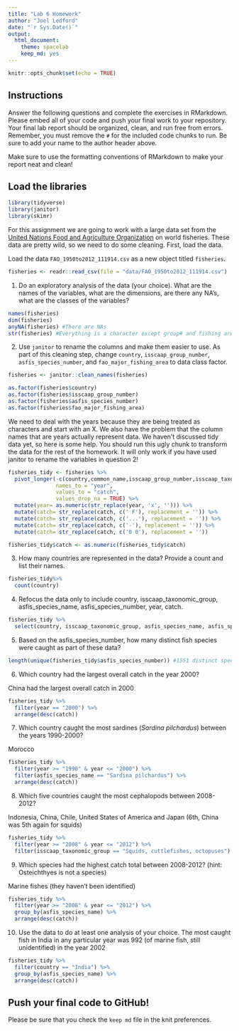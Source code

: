 ```yaml
---
title: "Lab 6 Homework"
author: "Joel Ledford"
date: "`r Sys.Date()`"
output:
  html_document: 
    theme: spacelab
    keep_md: yes
---
```


```r
knitr::opts_chunk$set(echo = TRUE)
```

## Instructions
Answer the following questions and complete the exercises in RMarkdown. Please embed all of your code and push your final work to your repository. Your final lab report should be organized, clean, and run free from errors. Remember, you must remove the `#` for the included code chunks to run. Be sure to add your name to the author header above.  

Make sure to use the formatting conventions of RMarkdown to make your report neat and clean!  

## Load the libraries
```r
library(tidyverse)
library(janitor)
library(skimr)
```

For this assignment we are going to work with a large data set from the [United Nations Food and Agriculture Organization](http://www.fao.org/about/en/) on world fisheries. These data are pretty wild, so we need to do some cleaning. First, load the data.  

Load the data `FAO_1950to2012_111914.csv` as a new object titled `fisheries`.
```r
fisheries <- readr::read_csv(file = "data/FAO_1950to2012_111914.csv")
```

1. Do an exploratory analysis of the data (your choice). What are the names of the variables, what are the dimensions, are there any NA's, what are the classes of the variables?  
```r
names(fisheries)
dim(fisheries) 
anyNA(fisheries) #There are NAs
str(fisheries) #Everything is a character except group# and fishing area, which are doubles
```

2. Use `janitor` to rename the columns and make them easier to use. As part of this cleaning step, change `country`, `isscaap_group_number`, `asfis_species_number`, and `fao_major_fishing_area` to data class factor. 
```r
fisheries <- janitor::clean_names(fisheries)
```

```r
as.factor(fisheries$country)
as.factor(fisheries$isscaap_group_number)
as.factor(fisheries$asfis_species_number)
as.factor(fisheries$fao_major_fishing_area)
```

We need to deal with the years because they are being treated as characters and start with an X. We also have the problem that the column names that are years actually represent data. We haven't discussed tidy data yet, so here is some help. You should run this ugly chunk to transform the data for the rest of the homework. It will only work if you have used janitor to rename the variables in question 2!
```r
fisheries_tidy <- fisheries %>% 
  pivot_longer(-c(country,common_name,isscaap_group_number,isscaap_taxonomic_group,asfis_species_number,asfis_species_name,fao_major_fishing_area,measure),
               names_to = "year",
               values_to = "catch",
               values_drop_na = TRUE) %>% 
  mutate(year= as.numeric(str_replace(year, 'x', ''))) %>% 
  mutate(catch= str_replace(catch, c(' F'), replacement = '')) %>% 
  mutate(catch= str_replace(catch, c('...'), replacement = '')) %>% 
  mutate(catch= str_replace(catch, c('-'), replacement = '')) %>% 
  mutate(catch= str_replace(catch, c('0 0'), replacement = ''))

fisheries_tidy$catch <- as.numeric(fisheries_tidy$catch)
```

3. How many countries are represented in the data? Provide a count and list their names.
```r
fisheries_tidy%>%
  count(country)
```

4. Refocus the data only to include country, isscaap_taxonomic_group, asfis_species_name, asfis_species_number, year, catch.
```r
fisheries_tidy %>% 
  select(country, isscaap_taxonomic_group, asfis_species_name, asfis_species_number, year, catch)
```

5. Based on the asfis_species_number, how many distinct fish species were caught as part of these data?
```r
length(unique(fisheries_tidy$asfis_species_number)) #1551 distinct species
```

6. Which country had the largest overall catch in the year 2000?

China had the largest overall catch in 2000
```r
fisheries_tidy %>% 
  filter(year == "2000") %>% 
  arrange(desc(catch))
```

7. Which country caught the most sardines (_Sardina pilchardus_) between the years 1990-2000?

Morocco

```r
fisheries_tidy %>% 
  filter(year >= "1990" & year <= "2000") %>% 
  filter(asfis_species_name == "Sardina pilchardus") %>% 
  arrange(desc(catch))
```

8. Which five countries caught the most cephalopods between 2008-2012?

Indonesia, China, Chile, United States of America and Japan (6th, China was 5th again for squids)

```r
fisheries_tidy %>% 
  filter(year >= "2008" & year <= "2012") %>% 
  filter(isscaap_taxonomic_group == "Squids, cuttlefishes, octopuses") %>%   arrange(desc(catch))
```

9. Which species had the highest catch total between 2008-2012? (hint: Osteichthyes is not a species)

Marine fishes (they haven't been identified)
```r
fisheries_tidy %>% 
  filter(year >= "2008" & year <= "2012") %>% 
  group_by(asfis_species_name) %>% 
  arrange(desc(catch))
```

10. Use the data to do at least one analysis of your choice.
The most caught fish in India in any particular year was 992 (of marine fish, still unidentified) in the year 2002 
```r
fisheries_tidy %>% 
  filter(country == "India") %>% 
  group_by(asfis_species_name) %>% 
  arrange(desc(catch))
```


## Push your final code to GitHub!
Please be sure that you check the `keep md` file in the knit preferences.   